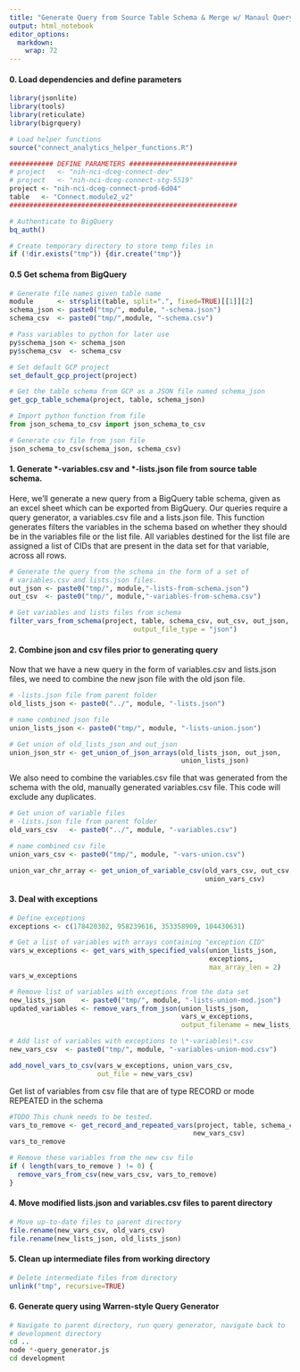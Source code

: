 ```yaml
---
title: "Generate Query from Source Table Schema & Merge w/ Manaul Query"
output: html_notebook
editor_options: 
  markdown: 
    wrap: 72
---
```


#### 0. Load dependencies and define parameters

```r
library(jsonlite)
library(tools)
library(reticulate)
library(bigrquery)

# Load helper functions
source("connect_analytics_helper_functions.R")

########### DEFINE PARAMETERS ###########################
# project   <- "nih-nci-dceg-connect-dev"
# project   <- "nih-nci-dceg-connect-stg-5519"
project <- "nih-nci-dceg-connect-prod-6d04"
table   <- "Connect.module2_v2"
#########################################################

# Authenticate to BigQuery
bq_auth()

# Create temporary directory to store temp files in
if (!dir.exists("tmp")) {dir.create("tmp")}
```

#### 0.5 Get schema from BigQuery

```r
# Generate file names given table name
module      <- strsplit(table, split=".", fixed=TRUE)[[1]][2]
schema_json <- paste0("tmp/", module, "-schema.json")
schema_csv  <- paste0("tmp/",module, "-schema.csv")

# Pass variables to python for later use
py$schema_json <- schema_json
py$schema_csv  <- schema_csv

# Set default GCP project
set_default_gcp_project(project)

# Get the table schema from GCP as a JSON file named schema_json
get_gcp_table_schema(project, table, schema_json) 
```

```python
# Import python function from file
from json_schema_to_csv import json_schema_to_csv

# Generate csv file from json file
json_schema_to_csv(schema_json, schema_csv)     
```

#### 1. Generate \*-variables.csv and \*-lists.json file from source table schema.

Here, we'll generate a new query from a BigQuery table schema, given as
an excel sheet which can be exported from BigQuery. Our queries require
a query generator, a variables.csv file and a lists.json file. This
function generates filters the variables in the schema based on whether
they should be in the variables file or the list file. All variables
destined for the list file are assigned a list of CIDs that are present
in the data set for that variable, across all rows.

```r
# Generate the query from the schema in the form of a set of 
# variables.csv and lists.json files.
out_json <- paste0("tmp/", module,"-lists-from-schema.json")
out_csv  <- paste0("tmp/", module,"-variables-from-schema.csv")

# Get variables and lists files from schema
filter_vars_from_schema(project, table, schema_csv, out_csv, out_json, 
                               output_file_type = "json")
```

#### 2. Combine json and csv files prior to generating query

Now that we have a new query in the form of variables.csv and lists.json
files, we need to combine the new json file with the old json file.

```r
# -lists.json file from parent folder
old_lists_json <- paste0("../", module, "-lists.json")

# name combined json file
union_lists_json <- paste0("tmp/", module, "-lists-union.json")

# Get union of old_lists_json and out_json
union_json_str <- get_union_of_json_arrays(old_lists_json, out_json, 
                                           union_lists_json)
```

We also need to combine the variables.csv file that was generated from
the schema with the old, manually generated variables.csv file. This
code will exclude any duplicates.

```r
# Get union of variable files
# -lists.json file from parent folder
old_vars_csv   <- paste0("../", module, "-variables.csv")

# name combined csv file
union_vars_csv <- paste0("tmp/", module, "-vars-union.csv")

union_var_chr_array <- get_union_of_variable_csv(old_vars_csv, out_csv, 
                                                 union_vars_csv)
```

#### 3. Deal with exceptions

```r
# Define exceptions
exceptions <- c(178420302, 958239616, 353358909, 104430631)

# Get a list of variables with arrays containing "exception CID"
vars_w_exceptions <- get_vars_with_specified_vals(union_lists_json, 
                                                  exceptions, 
                                                  max_array_len = 2) 
vars_w_exceptions

# Remove list of variables with exceptions from the data set
new_lists_json    <- paste0("tmp/", module, "-lists-union-mod.json")
updated_variables <- remove_vars_from_json(union_lists_json, 
                                           vars_w_exceptions,
                                           output_filename = new_lists_json) 

# Add list of variables with exceptions to \*-variables\*.csv
new_vars_csv  <- paste0("tmp/", module, "-variables-union-mod.csv")

add_novel_vars_to_csv(vars_w_exceptions, union_vars_csv, 
                      out_file = new_vars_csv)
```

Get list of variables from csv file that are of type RECORD or mode
REPEATED in the schema

```r
#TODO This chunk needs to be tested.
vars_to_remove <- get_record_and_repeated_vars(project, table, schema_csv, 
                                              new_vars_csv)
vars_to_remove

# Remove these variables from the new csv file
if ( length(vars_to_remove ) != 0) {
  remove_vars_from_csv(new_vars_csv, vars_to_remove)
}
```

#### 4. Move modified lists.json and variables.csv files to parent directory

```r
# Move up-to-date files to parent directory
file.rename(new_vars_csv, old_vars_csv)
file.rename(new_lists_json, old_lists_json)
```

#### 5. Clean up intermediate files from working directory

```r
# Delete intermediate files from directory
unlink("tmp", recursive=TRUE)
```

#### 6. Generate query using Warren-style Query Generator

```bash
# Navigate to parent directory, run query generator, navigate back to 
# development directory
cd ..
node *-query_generator.js
cd development
```
